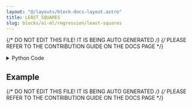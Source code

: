 ```yaml
---
layout: "@/layouts/block-docs-layout.astro"
title: LEAST_SQUARES
slug: blocks/ai-ml/regression/least-squares
---
```


{/* DO NOT EDIT THIS FILE! IT IS BEING AUTO GENERATED */}
{/* PLEASE REFER TO THE CONTRIBUTION GUIDE ON THE DOCS PAGE */}


<PythonDocsDisplay docstring={docstring} />
<details>
<summary>Python Code</summary>

```python
import numpy as np
from typing import Optional
from flojoy import flojoy, OrderedPair, Matrix


@flojoy
def LEAST_SQUARES(
    a: OrderedPair | Matrix, b: Optional[OrderedPair | Matrix] = None
) -> Matrix | OrderedPair:
    """The LEAST_SQUARE node computes the coefficients that minimize the distance between the inputs 'Matrix' or 'OrderedPair' class and the regression.

    Returns
    -------
    OrderedPair
        x: input matrix (data points)
        y: fitted line computed with returned regression weights
    Matrix
        m: fitted matrix computed with returned regression weights
    """

    if b is None:
        if isinstance(a, OrderedPair):
            x = a.x
            y = a.y
            try:
                a = np.vstack([x, np.ones(len(x))]).T
                p = np.linalg.lstsq(a, y, rcond=None)[0]
            except np.linalg.LinAlgError:
                raise ValueError("Least Square Computation failed.")

            slope, intercept = p[0:-1], p[-1]
            res = slope * x + intercept

            return OrderedPair(x=x, y=res)
        else:
            raise ValueError("For matrix type b must be specified!")
    else:
        if isinstance(a, OrderedPair) and isinstance(b, OrderedPair):
            x = a.y
            y = b.y

            try:
                a = np.vstack([x, np.ones(len(x))]).T
                p = np.linalg.lstsq(a, y, rcond=None)[0]
            except np.linalg.LinAlgError:
                raise ValueError("Least Square Computation failed.")

            slope, intercept = p[0:-1], p[-1]
            print("=============== This is slope: ", slope)
            print("=============== This is intercept: ", intercept)
            res = slope * x + intercept

            return OrderedPair(x=x, y=res)

        elif isinstance(a, Matrix) and isinstance(b, Matrix):
            x = a.m
            y = b.m

            try:
                a = np.vstack([x, np.ones(len(x))]).T
                p = np.linalg.lstsq(a, y, rcond=None)[0]
            except np.linalg.LinAlgError:
                raise ValueError("Least Square Computation failed.")

            slope, intercept = p[0:-1], p[-1]
            res = slope * x + intercept

            return Matrix(m=res)
        else:
            raise ValueError("a and b must be of same type!")

```

[Find this Flojoy Block on GitHub](https://github.com/flojoy-ai/blocks/blob/main/blocks/AI_ML/REGRESSION/LEAST_SQUARES/LEAST_SQUARES.py)

</details>

## Example


<GetHelpWidget />


<AppDisplay app={app} blockName="LEAST_SQUARES" client:visible />


<Example />

{/* DO NOT EDIT THIS FILE! IT IS BEING AUTO GENERATED */}
{/* PLEASE REFER TO THE CONTRIBUTION GUIDE ON THE DOCS PAGE */}
